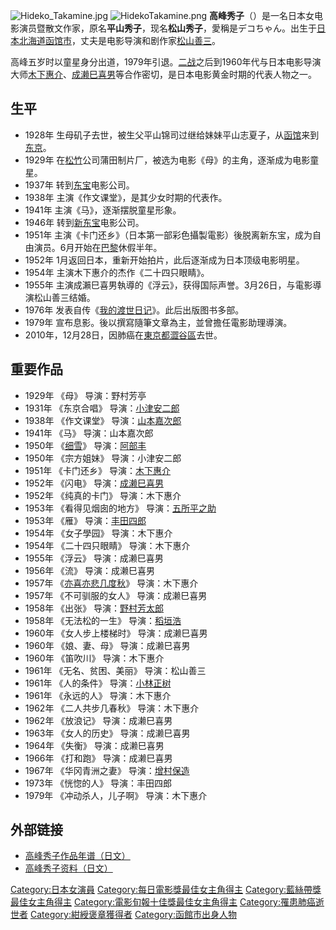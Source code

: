 [[File:Hideko_Takamine.jpg|thumb]]
{{japanese|japanese=高峰秀子|kana=たかみね ひでこ|romaji=Takamine Hideko}}
[[File:HidekoTakamine.png|thumb]]
'''高峰秀子'''（{{bd|1924年|3月27日|2010年|12月28日|catIdx=Takamine Hideko}}）是一名日本女电影演员暨散文作家，原名'''平山秀子'''，现名'''松山秀子'''，愛稱是デコちゃん。出生于[[日本|日本]][[北海道|北海道]][[函馆市|函馆市]]，丈夫是电影导演和剧作家[[松山善三|松山善三]]。

高峰五岁时以童星身分出道，1979年引退。[[二战|二战]]之后到1960年代与日本电影导演大师[[木下惠介|木下惠介]]、[[成濑巳喜男|成濑巳喜男]]等合作密切，是日本电影黄金时期的代表人物之一。

== 生平 ==
*1928年 生母矶子去世，被生父平山锦司过继给妹妹平山志夏子，从[[函馆|函馆]]来到[[东京|东京]]。
*1929年 在[[松竹|松竹]]公司蒲田制片厂，被选为电影《母》的主角，逐渐成为电影童星。
*1937年 转到[[东宝|东宝]]电影公司。
*1938年 主演《作文课堂》，是其少女时期的代表作。
*1941年 主演《马》，逐渐摆脱童星形象。
*1946年 转到[[新东宝|新东宝]]电影公司。
*1951年 主演《卡门还乡》（日本第一部彩色攝製電影）後脱离新东宝，成为自由演员。6月开始在[[巴黎|巴黎]]休假半年。
*1952年 1月返回日本，重新开始拍片，此后逐渐成为日本顶级电影明星。
*1954年 主演木下惠介的杰作《二十四只眼睛》。
*1955年 主演成瀨巳喜男執導的《浮云》，获得国际声誉。3月26日，与電影導演松山善三结婚。
*1976年 发表自传《[[我的渡世日记|我的渡世日记]]》。此后出版图书多部。
*1979年 宣布息影。後以撰寫隨筆文章為主，並曾擔任電影助理導演。
*2010年，12月28日，因肺癌在[[東京都|東京都]][[澀谷區|澀谷區]]去世。

== 重要作品==

*1929年 《母》 导演：野村芳亭
*1931年 《东京合唱》 导演：[[小津安二郎|小津安二郎]]
*1938年 《作文课堂》 导演：[[山本嘉次郎|山本嘉次郎]]
*1941年 《马》 导演：山本嘉次郎
*1950年 《[[细雪|细雪]]》 导演：[[阿部丰|阿部丰]]
*1950年 《宗方姐妹》 导演：小津安二郎
*1951年 《卡门还乡》 导演：[[木下惠介|木下惠介]]
*1952年 《闪电》 导演：[[成濑巳喜男|成濑巳喜男]]
*1952年 《纯真的卡门》 导演：木下惠介
*1953年 《看得见烟囱的地方》 导演：[[五所平之助|五所平之助]]
*1953年 《雁》 导演：[[丰田四郎|丰田四郎]]
*1954年 《女子學园》 导演：木下惠介
*1954年 《二十四只眼睛》 导演：木下惠介
*1955年 《浮云》 导演：成濑巳喜男
*1956年 《流》 导演：成濑巳喜男
*1957年 《[[亦喜亦悲几度秋|亦喜亦悲几度秋]]》 导演：木下惠介
*1957年 《不可驯服的女人》 导演：成濑巳喜男
*1958年 《出张》 导演：[[野村芳太郎|野村芳太郎]]
*1958年 《无法松的一生》 导演：[[稻垣浩|稻垣浩]]
*1960年 《女人步上楼梯时》 导演：成濑巳喜男
*1960年 《娘、妻、母》 导演：成濑巳喜男
*1960年 《笛吹川》 导演：木下惠介
*1961年 《无名、贫困、美丽》 导演：松山善三
*1961年 《人的条件》 导演：[[小林正树|小林正树]]
*1961年 《永远的人》 导演：木下惠介
*1962年 《二人共步几春秋》 导演：木下惠介
*1962年 《放浪记》 导演：成濑巳喜男
*1963年 《女人的历史》 导演：成濑巳喜男
*1964年 《失衡》 导演：成濑巳喜男
*1966年 《打和跑》 导演：成濑巳喜男
*1967年 《华冈青洲之妻》 导演：[[增村保造|增村保造]]
*1973年 《恍惚的人》 导演：丰田四郎
*1979年 《冲动杀人，儿子啊》 导演：木下惠介

== 外部链接 ==
*[https://web.archive.org/web/20061208173702/http://www.geocities.jp/yurikoariki/takaminehideko.html 高峰秀子作品年谱（日文）]
*[http://plaza.rakuten.co.jp/ekatocato/91000 高峰秀子资料（日文）]

{{每日電影獎最佳女主角}}
{{藍絲帶獎最佳女主角}}
{{電影旬報十佳獎最佳女主角}}

{{Authority control}}
{{DEFAULTSORT:Takamine Hideko}}
[[Category:日本女演員|Category:日本女演員]]
[[Category:每日電影獎最佳女主角得主|Category:每日電影獎最佳女主角得主]]
[[Category:藍絲帶獎最佳女主角得主|Category:藍絲帶獎最佳女主角得主]]
[[Category:電影旬報十佳獎最佳女主角得主|Category:電影旬報十佳獎最佳女主角得主]]
[[Category:罹患肺癌逝世者|Category:罹患肺癌逝世者]]
[[Category:紺綬褒章獲得者|Category:紺綬褒章獲得者]]
[[Category:函館市出身人物|Category:函館市出身人物]]